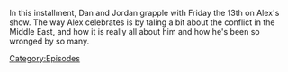 {{DEFAULTSORT:
    #_EPISODE_0860:October 13, 2023
}}{{Episode
    | title           = October 13, 2023
    | caption         = Listen to this episode on [https://knowledgefight.libsyn.com/860-october-13-2023 Libsyn] [https://open.spotify.com/episode/0MRpPj3c3dFQF3mv6gFxx7 Spotify]
    | episodeNumber   = 860
    | length          = 02:07:39
    | airDate         = October 16, 2023
    | coverageDate    = October 13, 2023
    | previousEpisode = [[859: January 20, 2010]]
}}

{{Stub}}

In this installment, Dan and Jordan grapple with Friday the 13th on Alex's show.  The way Alex celebrates is by taling a bit about the conflict in the Middle East, and how it is really all about him and how he's been so wronged by so many.

[[Category:Episodes]]
